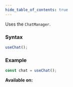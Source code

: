 ```yaml
---
hide_table_of_contents: true
---
```



Uses the `ChatManager`.

### Syntax

```js
useChat();
```

### Example

```js
const chat = useChat();
```

**Available on:** <ClientTag /> <ServerTag />

